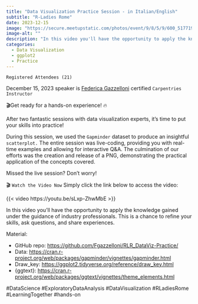 ```yaml
---
title: "Data Visualization Practice Session - in Italian/English"
subtitle: "R-Ladies Rome"
date: 2023-12-15
image: "https://secure.meetupstatic.com/photos/event/9/8/5/9/600_517719001.webp?w=750"
image-alt: ""
description: "In this video you'll have the opportunity to apply the knowledge gained under the guidance of industry professionals. This is a chance to refine your skills, ask questions, and share experiences."
categories:
  - Data Visualization
  - ggplot2
  - Practice
---
```

  

`Registered Attendees (21)`

December 15, 2023 speaker is [Federica Gazzelloni](https://www.linkedin.com/in/federicagazzelloni/) certified `Carpentries Instructor`


🎬Get ready for a hands-on experience! 🔥

After two fantastic sessions with data visualization experts, it's time to put your skills into practice! 

During this session, we used the `Gapminder` dataset to produce an insightful `scatterplot.` The entire session was live-coding, providing you with real-time examples and allowing for interactive Q&A. The culmination of our efforts was the creation and release of a PNG, demonstrating the practical application of the concepts covered.


Missed the live session? Don't worry! 

 🎬 `Watch the Video Now`
Simply click the link below to access the video:

{{< video https://youtu.be/sLxp-ZhwMbE >}}

In this video you'll have the opportunity to apply the knowledge gained under the guidance of industry professionals. This is a chance to refine your skills, ask questions, and share experiences.

Material:

- GitHub repo: <https://github.com/Fgazzelloni/RLR_DataViz-Practice/>
- Data: <https://cran.r-project.org/web/packages/gapminder/vignettes/gapminder.html>
- Draw_key: <https://ggplot2.tidyverse.org/reference/draw_key.html>
- {ggtext}: <https://cran.r-project.org/web/packages/ggtext/vignettes/theme_elements.html>


#DataScience #ExploratoryDataAnalysis #DataVisualization #RLadiesRome #LearningTogether #hands-on